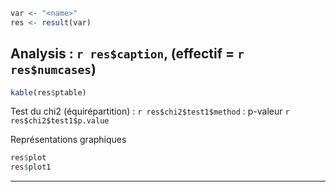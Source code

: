 
```r
var <- "<name>"
res <- result(var)
```

Analysis : `r res$caption`, (effectif = `r res$numcases`)
---------------------------------------------------------

```r
kable(res$ptable)
```

Test du chi2 (équirépartition) : `r res$chi2$test1$method` : p-valeur `r res$chi2$test1$p.value`

Représentations graphiques

```r
res$plot
res$plot1
```
--------------------------------------------------------



